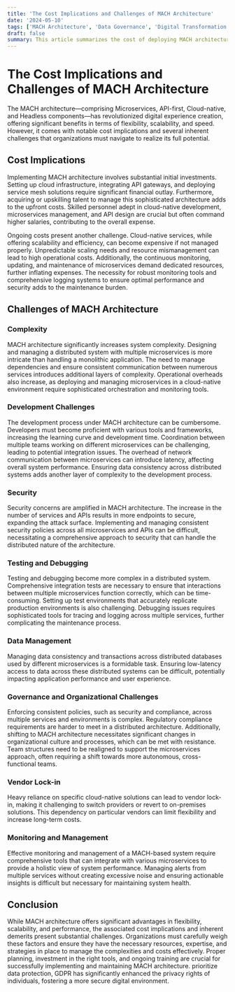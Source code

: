 ```yaml
---
title: 'The Cost Implications and Challenges of MACH Architecture'
date: '2024-05-10'
tags: ['MACH Architecture', 'Data Governance', 'Digital Transformation' ]
draft: false
summary: This article summarizes the cost of deploying MACH architecture and what are the different considerations teams should be aware of before venturing head on this architecture
---
```


# The Cost Implications and Challenges of MACH Architecture

The MACH architecture—comprising Microservices, API-first, Cloud-native, and Headless components—has revolutionized digital experience creation, offering significant benefits in terms of flexibility, scalability, and speed. However, it comes with notable cost implications and several inherent challenges that organizations must navigate to realize its full potential.

## Cost Implications

Implementing MACH architecture involves substantial initial investments. Setting up cloud infrastructure, integrating API gateways, and deploying service mesh solutions require significant financial outlay. Furthermore, acquiring or upskilling talent to manage this sophisticated architecture adds to the upfront costs. Skilled personnel adept in cloud-native development, microservices management, and API design are crucial but often command higher salaries, contributing to the overall expense.

Ongoing costs present another challenge. Cloud-native services, while offering scalability and efficiency, can become expensive if not managed properly. Unpredictable scaling needs and resource mismanagement can lead to high operational costs. Additionally, the continuous monitoring, updating, and maintenance of microservices demand dedicated resources, further inflating expenses. The necessity for robust monitoring tools and comprehensive logging systems to ensure optimal performance and security adds to the maintenance burden.

## Challenges of MACH Architecture

### Complexity
MACH architecture significantly increases system complexity. Designing and managing a distributed system with multiple microservices is more intricate than handling a monolithic application. The need to manage dependencies and ensure consistent communication between numerous services introduces additional layers of complexity. Operational overheads also increase, as deploying and managing microservices in a cloud-native environment require sophisticated orchestration and monitoring tools.

### Development Challenges
The development process under MACH architecture can be cumbersome. Developers must become proficient with various tools and frameworks, increasing the learning curve and development time. Coordination between multiple teams working on different microservices can be challenging, leading to potential integration issues. The overhead of network communication between microservices can introduce latency, affecting overall system performance. Ensuring data consistency across distributed systems adds another layer of complexity to the development process.

### Security
Security concerns are amplified in MACH architecture. The increase in the number of services and APIs results in more endpoints to secure, expanding the attack surface. Implementing and managing consistent security policies across all microservices and APIs can be difficult, necessitating a comprehensive approach to security that can handle the distributed nature of the architecture.

### Testing and Debugging
Testing and debugging become more complex in a distributed system. Comprehensive integration tests are necessary to ensure that interactions between multiple microservices function correctly, which can be time-consuming. Setting up test environments that accurately replicate production environments is also challenging. Debugging issues requires sophisticated tools for tracing and logging across multiple services, further complicating the maintenance process.

### Data Management
Managing data consistency and transactions across distributed databases used by different microservices is a formidable task. Ensuring low-latency access to data across these distributed systems can be difficult, potentially impacting application performance and user experience.

### Governance and Organizational Challenges
Enforcing consistent policies, such as security and compliance, across multiple services and environments is complex. Regulatory compliance requirements are harder to meet in a distributed architecture. Additionally, shifting to MACH architecture necessitates significant changes in organizational culture and processes, which can be met with resistance. Team structures need to be realigned to support the microservices approach, often requiring a shift towards more autonomous, cross-functional teams.

### Vendor Lock-in
Heavy reliance on specific cloud-native solutions can lead to vendor lock-in, making it challenging to switch providers or revert to on-premises solutions. This dependency on particular vendors can limit flexibility and increase long-term costs.

### Monitoring and Management
Effective monitoring and management of a MACH-based system require comprehensive tools that can integrate with various microservices to provide a holistic view of system performance. Managing alerts from multiple services without creating excessive noise and ensuring actionable insights is difficult but necessary for maintaining system health.

## Conclusion
While MACH architecture offers significant advantages in flexibility, scalability, and performance, the associated cost implications and inherent demerits present substantial challenges. Organizations must carefully weigh these factors and ensure they have the necessary resources, expertise, and strategies in place to manage the complexities and costs effectively. Proper planning, investment in the right tools, and ongoing training are crucial for successfully implementing and maintaining MACH architecture. prioritize data protection, GDPR has significantly enhanced the privacy rights of individuals, fostering a more secure digital environment.





